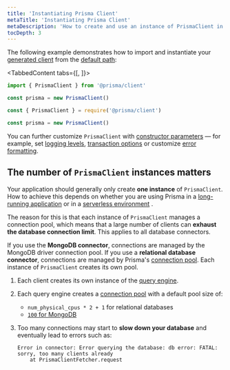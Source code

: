 ```yaml
---
title: 'Instantiating Prisma Client'
metaTitle: 'Instantiating Prisma Client'
metaDescription: 'How to create and use an instance of PrismaClient in your app.'
tocDepth: 3
---
```


<TopBlock>

The following example demonstrates how to import and instantiate your [generated client](generating-prisma-client) from the [default path](generating-prisma-client#using-a-custom-output-path):

<TabbedContent tabs={[<FileWithIcon text="TypeScript" icon="code"/>, <FileWithIcon text="Javascript" icon="code"/>]}>

<tab>

```ts
import { PrismaClient } from '@prisma/client'

const prisma = new PrismaClient()
```

</tab>

<tab>

```js
const { PrismaClient } = require('@prisma/client')

const prisma = new PrismaClient()
```

</tab>

</TabbedContent>

<Tip>

You can further customize `PrismaClient` with [constructor parameters](/orm/reference/prisma-client-reference#prismaclient) — for example, set [logging levels](/orm/prisma-client/observability-and-logging/logging), [transaction options](/orm/prisma-client/queries/transactions#interactive-transactions) or customize [error formatting](error-formatting).

</Tip>

</TopBlock>

## The number of `PrismaClient` instances matters

Your application should generally only create **one instance** of `PrismaClient`. How to achieve this depends on whether you are using Prisma in a [long-running application](/orm/prisma-client/setup-and-configuration/databases-connections#prismaclient-in-long-running-applications) or in a [serverless environment](/orm/prisma-client/setup-and-configuration/databases-connections#prismaclient-in-serverless-environments) .

The reason for this is that each instance of `PrismaClient` manages a connection pool, which means that a large number of clients can **exhaust the database connection limit**. This applies to all database connectors.

If you use the **MongoDB connector**, connections are managed by the MongoDB driver connection pool. If you use a **relational database connector**, connections are managed by Prisma's [connection pool](/orm/prisma-client/setup-and-configuration/databases-connections/connection-pool). Each instance of `PrismaClient` creates its own pool.

1. Each client creates its own instance of the [query engine](/orm/more/under-the-hood/engines).
1. Each query engine creates a [connection pool](/orm/prisma-client/setup-and-configuration/databases-connections/connection-pool) with a default pool size of:

   - `num_physical_cpus * 2 + 1` for relational databases
   - [`100` for MongoDB](https://docs.mongodb.com/manual/reference/connection-string/#mongodb-urioption-urioption.maxPoolSize)

1. Too many connections may start to **slow down your database** and eventually lead to errors such as:

   ```
   Error in connector: Error querying the database: db error: FATAL: sorry, too many clients already
       at PrismaClientFetcher.request
   ```
